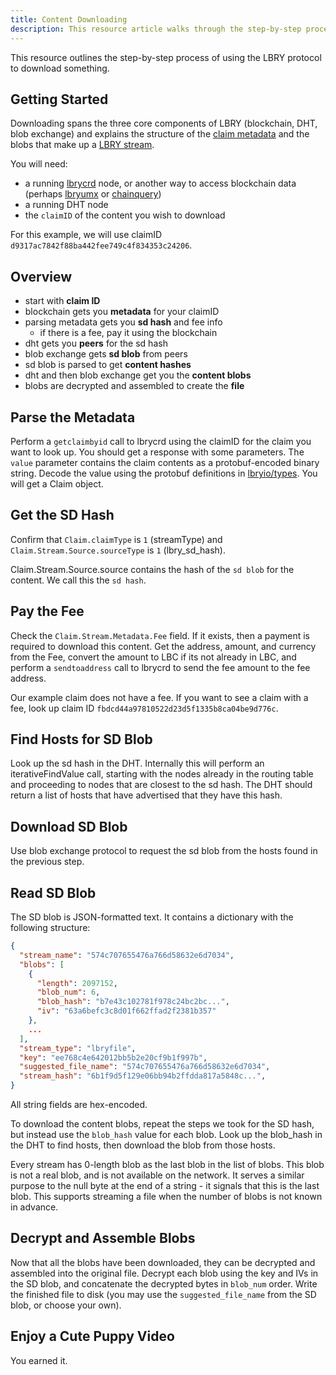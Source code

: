 ```yaml
---
title: Content Downloading
description: This resource article walks through the step-by-step process of downloading a piece of content from the LBRY network.
--- 
```


This resource outlines the step-by-step process of using the LBRY protocol to download something. 

## Getting Started

Downloading spans the three core components of LBRY (blockchain, DHT, blob exchange) and explains the structure of the [claim metadata](/spec#metadata) and the blobs that make up a [LBRY stream](/spec#data).

You will need:

- a running [lbrycrd](https://github.com/lbryio/lbrycrd) node, or another way to access blockchain data (perhaps [lbryumx](https://github.com/lbryio/lbryumx) or [chainquery](https://github.com/lbryio/chainquery))
- a running DHT node
- the `claimID` of the content you wish to download

For this example, we will use claimID `d9317ac7842f88ba442fee749c4f834353c24206`.


## Overview

- start with **claim ID**
- blockchain gets you **metadata** for your claimID
- parsing metadata gets you **sd hash** and fee info
  - if there is a fee, pay it using the blockchain
- dht gets you **peers** for the sd hash
- blob exchange gets **sd blob** from peers
- sd blob is parsed to get **content hashes**
- dht and then blob exchange get you the **content blobs**
- blobs are decrypted and assembled to create the **file**


## Parse the Metadata

Perform a `getclaimbyid` call to lbrycrd using the claimID for the claim you want to look up. You should get a response with some parameters. The `value` parameter contains the claim contents as a protobuf-encoded binary string. Decode the value using the protobuf definitions in [lbryio/types](https://github.com/lbryio/types/tree/master/v2/proto). You will get a Claim object.


## Get the SD Hash

Confirm that `Claim.claimType` is `1` (streamType) and `Claim.Stream.Source.sourceType` is `1` (lbry_sd_hash).

Claim.Stream.Source.source contains the hash of the `sd blob` for the content. We call this the `sd hash`.


## Pay the Fee

Check the `Claim.Stream.Metadata.Fee` field. If it exists, then a payment is required to download this content. Get the address, amount, and currency from the Fee, convert the amount to LBC if its not already in LBC, and perform a `sendtoaddress` call to lbrycrd to send the fee amount to the fee address.

Our example claim does not have a fee. If you want to see a claim with a fee, look up claim ID `fbdcd44a97810522d23d5f1335b8ca04be9d776c`.

## Find Hosts for SD Blob

Look up the sd hash in the DHT. Internally this will perform an iterativeFindValue call, starting with the nodes already in the routing table and proceeding to nodes that are closest to the sd hash. The DHT should return a list of hosts that have advertised that they have this hash.


## Download SD Blob

Use blob exchange protocol to request the sd blob from the hosts found in the previous step.


## Read SD Blob

The SD blob is JSON-formatted text. It contains a dictionary with the following structure:

```json
{
  "stream_name": "574c707655476a766d58632e6d7034",
  "blobs": [
    {
      "length": 2097152,
      "blob_num": 6,
      "blob_hash": "b7e43c102781f978c24bc2bc...",
      "iv": "63a6befc3c8d01f662ffad2f2381b357"
    },
    ...
  ],
  "stream_type": "lbryfile",
  "key": "ee768c4e642012bb5b2e20cf9b1f997b",
  "suggested_file_name": "574c707655476a766d58632e6d7034",
  "stream_hash": "6b1f9d5f129e06bb94b2ffdda817a5848c...",
}
```

All string fields are hex-encoded.

To download the content blobs, repeat the steps we took for the SD hash, but instead use the `blob_hash` value for each blob. Look up the blob_hash in the DHT to find hosts, then download the blob from those hosts.

Every stream has 0-length blob as the last blob in the list of blobs. This blob is not a real blob, and is not available on the network. It serves a similar purpose to the null byte at the end of a string - it signals that this is the last blob. This supports streaming a file when the number of blobs is not known in advance.


## Decrypt and Assemble Blobs

Now that all the blobs have been downloaded, they can be decrypted and assembled into the original file. Decrypt each blob using the key and IVs in the SD blob, and concatenate the decrypted bytes in `blob_num` order. Write the finished file to disk (you may use the `suggested_file_name` from the SD blob, or choose your own).


## Enjoy a Cute Puppy Video

You earned it.
